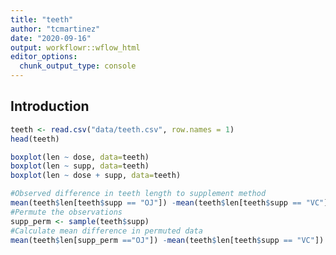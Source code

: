 ```yaml
---
title: "teeth"
author: "tcmartinez"
date: "2020-09-16"
output: workflowr::wflow_html
editor_options:
  chunk_output_type: console
---
```


## Introduction

```r
teeth <- read.csv("data/teeth.csv", row.names = 1)
head(teeth)

boxplot(len ~ dose, data=teeth)
boxplot(len ~ supp, data=teeth)
boxplot(len ~ dose + supp, data=teeth)
```


```r
#Observed difference in teeth length to supplement method
mean(teeth$len[teeth$supp == "OJ"]) -mean(teeth$len[teeth$supp == "VC"])
#Permute the observations
supp_perm <- sample(teeth$supp)
#Calculate mean difference in permuted data
mean(teeth$len[supp_perm =="OJ"]) -mean(teeth$len[teeth$supp == "VC"])

```
